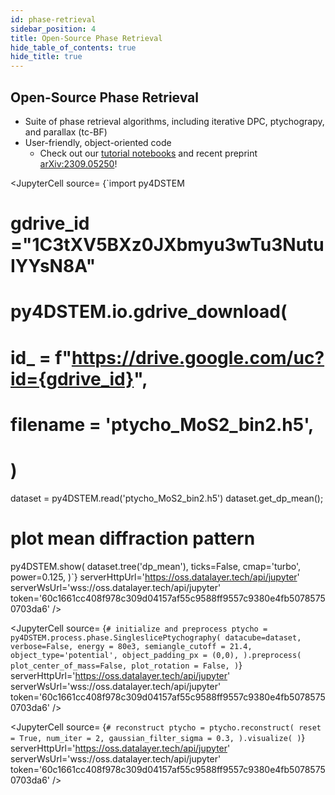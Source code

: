```yaml
---
id: phase-retrieval
sidebar_position: 4
title: Open-Source Phase Retrieval
hide_table_of_contents: true
hide_title: true
---
```





## Open-Source Phase Retrieval

<Py4DSTEMImage width="100%" height="100%"/>

- Suite of phase retrieval algorithms, including iterative DPC, ptychograpy, and parallax (tc-BF)
- User-friendly, object-oriented code
  - Check out our [tutorial notebooks](https://github.com/py4dstem/py4DSTEM_tutorials/tree/main/notebooks) and recent preprint [arXiv:2309.05250](https://arxiv.org/abs/2309.05250)!

<Tabs lazy>

  <TabItem value="data" label="Load Dataset">

<JupyterCell
  source= {`import py4DSTEM

# gdrive_id ="1C3tXV5BXz0JXbmyu3wTu3NutuIYYsN8A"
# py4DSTEM.io.gdrive_download(
#     id_ = f"https://drive.google.com/uc?id={gdrive_id}",
#     filename = 'ptycho_MoS2_bin2.h5',
# )

dataset = py4DSTEM.read('ptycho_MoS2_bin2.h5')
dataset.get_dp_mean();

# plot mean diffraction pattern
py4DSTEM.show(
    dataset.tree('dp_mean'),
    ticks=False,
    cmap='turbo',
    power=0.125,
)`}
  serverHttpUrl='https://oss.datalayer.tech/api/jupyter'
  serverWsUrl='wss://oss.datalayer.tech/api/jupyter'
  token='60c1661cc408f978c309d04157af55c9588ff9557c9380e4fb50785750703da6'
 />

  </TabItem>

  <TabItem value="preprocess" label="Preprocessing">

<JupyterCell
  source= {`# initialize and preprocess
ptycho = py4DSTEM.process.phase.SingleslicePtychography(
    datacube=dataset,
    verbose=False,
    energy = 80e3,
    semiangle_cutoff = 21.4,
    object_type='potential',
    object_padding_px = (0,0),
).preprocess(
    plot_center_of_mass=False,
    plot_rotation = False,
)`}
  serverHttpUrl='https://oss.datalayer.tech/api/jupyter'
  serverWsUrl='wss://oss.datalayer.tech/api/jupyter'
  token='60c1661cc408f978c309d04157af55c9588ff9557c9380e4fb50785750703da6'
 />

  </TabItem>

  <TabItem value="ptycho-reconstruct" label="Reconstruction">

<JupyterCell
  source= {`# reconstruct
ptycho = ptycho.reconstruct(
    reset = True,
    num_iter = 2,
    gaussian_filter_sigma = 0.3,
).visualize(
)`}
  serverHttpUrl='https://oss.datalayer.tech/api/jupyter'
  serverWsUrl='wss://oss.datalayer.tech/api/jupyter'
  token='60c1661cc408f978c309d04157af55c9588ff9557c9380e4fb50785750703da6'
 />

  </TabItem>

</Tabs>

